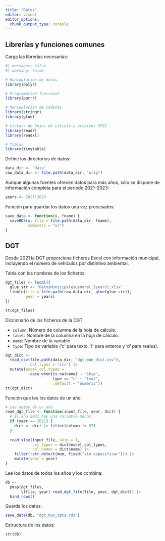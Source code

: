 ```yaml
---
title: "Datos"
editor: visual
editor_options: 
  chunk_output_type: console
---
```


## Librerías y funciones comunes

Carga las librerías necesarias:

```r
#| messages: false
#| warning: false

# Manipulación de datos
library(dplyr)

# Programación funcional
library(purrr)

# Manipulación de cadenas 
library(stringr)
library(glue)

# Lectura de hojas de cálculo y archivos SPSS
library(readr)
library(readxl)

# Tablas
library(tinytable)
```

Define los directorios de datos:

```r
data_dir <- "data"
raw_data_dir <- file.path(data_dir, "orig")
```

Aunque algunas fuentes ofrecen datos para más años, sólo se dispone de información completa para el periodo 2021--2023:

```r
years <- 2021:2023
```

Función para guardar los datos una vez procesados:

```r
save_data <- function(x, fname) {
  saveRDS(x, file = file.path(data_dir, fname), 
          compress = "xz")
}
```

## DGT

Desde 2021 la DGT proporciona ficheros Excel con información municipal, incluyendo el número de vehículos por distintivo ambiental.

Tabla con los nombres de los ficheros:

```r
dgt_files <- local({
  glue_str <- "DatosMunicipalesGeneral_{years}.xlsx"
  tibble(file = file.path(raw_data_dir, glue(glue_str)),
         year = years)
})

tt(dgt_files)
```

Diccionario de los ficheros de la DGT

-   `column`: Número de columna de la hoja de cálculo.
-   `label`: Nombre de la columna en la hoja de cálculo.
-   `name`: Nombre de la variable.
-   `type`: Tipo de variable ('c' para texto, 'i' para enteros y 'd' para reales).

```r
dgt_dict <-
  read_csv(file.path(data_dir, "dgt_mun_dict.csv"),
           col_types = "icc") |>
  mutate(excel_col_types = 
           case_when(is.na(name) ~ "skip",
                     type == "c" ~ "text",
                     .default = "numeric"))
tt(dgt_dict)
```

Función que lee los datos de un año:

```r
# Lee datos de un año
read_dgt_file <- function(input_file, year, dict) {
  # El año 2021 hay una variable menos
  if (year == 2021) {
    dict <- dict |> filter(column != 57)
  }
  
  read_xlsx(input_file, skip = 1,
            col_types = dict$excel_col_types,
            col_names = dict$name) |>
    filter(!str_detect(mun, fixed("sin especificar"))) |>
    mutate(year = year)
}
```

Lee los datos de todos los años y los combina:

```r
db <- 
  pmap(dgt_files,
       \(file, year) read_dgt_file(file, year, dgt_dict)) |>
  bind_rows()
```

Guarda los datos:

```r
save_data(db, "dgt_mun_data.rds")
```

Estructura de los datos:

```r
str(db)
```
